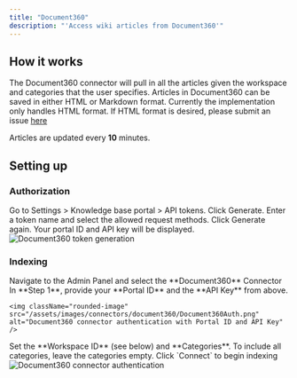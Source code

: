 ```yaml
---
title: "Document360"
description: "'Access wiki articles from Document360'"
---
```


## How it works

The Document360 connector will pull in all the articles given the workspace and categories that the user specifies.
Articles in Document360 can be saved in either HTML or Markdown format.
Currently the implementation only handles HTML format. If HTML format is desired,
please submit an issue [here](https://github.com/onyx-dot-app/onyx/issues)

Articles are updated every **10** minutes.

## Setting up

### Authorization

<Steps>
  <Step title="Open API tokens">
    Go to Settings > Knowledge base portal > API tokens.
  </Step>

  <Step title="Generate token">
    Click Generate. Enter a token name and select the allowed request methods. Click Generate again.
    Your portal ID and API key will be displayed.
  </Step>
</Steps>

<img className="rounded-image" src="/assets/images/connectors/document360/Document360Token.png" alt="Document360 token generation" />

### Indexing

<Steps>
  <Step title="Open Document360 connector">
    Navigate to the Admin Panel and select the **Document360** Connector
  </Step>

  <Step title="Enter Portal ID and API Key">
    In **Step 1**, provide your **Portal ID** and the **API Key** from above.

    <img className="rounded-image" src="/assets/images/connectors/document360/Document360Auth.png" alt="Document360 connector authentication with Portal ID and API Key" />
  </Step>

  <Step title="Set workspace and categories">
    Set the **Workspace ID** (see below) and **Categories**. To include all categories, leave the categories empty.
  </Step>

  <Step title="Start indexing">
    Click `Connect` to begin indexing
  </Step>
</Steps>

<img className="rounded-image" src="/assets/images/connectors/document360/Document360.png" alt="Document360 connector authentication" />
